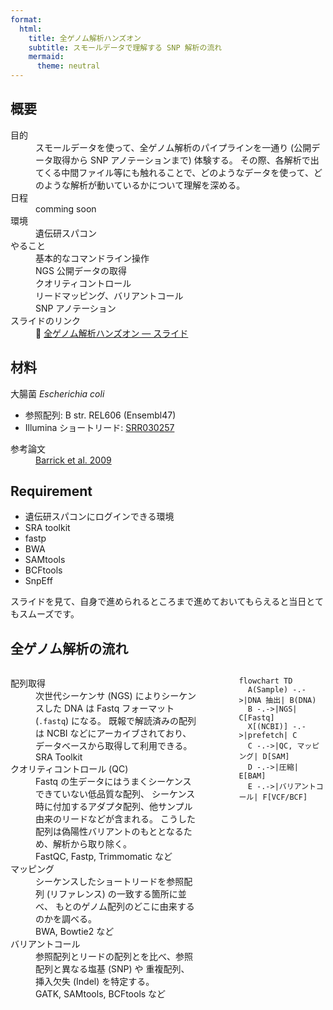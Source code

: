 ```yaml
---
format:
  html:
    title: 全ゲノム解析ハンズオン
    subtitle: スモールデータで理解する SNP 解析の流れ
    mermaid:
      theme: neutral
---
```



## 概要

目的
: スモールデータを使って、全ゲノム解析のパイプラインを一通り (公開データ取得から SNP アノテーションまで) 体験する。
  その際、各解析で出てくる中間ファイル等にも触れることで、どのようなデータを使って、どのような解析が動いているかについて理解を深める。

日程
: comming soon

環境
: 遺伝研スパコン

やること
: 基本的なコマンドライン操作
: NGS 公開データの取得
: クオリティコントロール
: リードマッピング、バリアントコール
: SNP アノテーション

スライドのリンク
: 🚧 [全ゲノム解析ハンズオン --- スライド](./hands-on.qmd)


## 材料

大腸菌 *Escherichia coli*

- 参照配列: B str. REL606 (Ensembl47)
- Illumina ショートリード: [SRR030257](https://www.ncbi.nlm.nih.gov/sra/?term=SRR030257)

参考論文
: [Barrick et al. 2009](https://doi.org/10.1038/nature08480)


## Requirement

- 遺伝研スパコンにログインできる環境
- SRA toolkit
- fastp
- BWA
- SAMtools
- BCFtools
- SnpEff

スライドを見て、自身で進められるところまで進めておいてもらえると当日とてもスムーズです。


## 全ゲノム解析の流れ

:::: {.columns}

::: {.column width=65%}

配列取得
: 次世代シーケンサ (NGS) によりシーケンスした DNA は
  Fastq フォーマット (`.fastq`) になる。
  既報で解読済みの配列は NCBI などにアーカイブされており、
  データベースから取得して利用できる。
: SRA Toolkit

クオリティコントロール (QC)
: Fastq の生データにはうまくシーケンスできていない低品質な配列、
  シーケンス時に付加するアダプタ配列、他サンプル由来のリードなどが含まれる。
  こうした配列は偽陽性バリアントのもととなるため、解析から取り除く。
: FastQC, Fastp, Trimmomatic など

マッピング
: シーケンスしたショートリードを参照配列 (リファレンス) の一致する箇所に並べ、
  もとのゲノム配列のどこに由来するのかを調べる。
: BWA, Bowtie2 など

バリアントコール
: 参照配列とリードの配列とを比べ、参照配列と異なる塩基 (SNP) や
  重複配列、挿入欠失 (Indel) を特定する。
: GATK, SAMtools, BCFtools など

:::

::: {.column width=5%}
:::

::: {.column width=30%}

```mermaid
flowchart TD
  A(Sample) -.->|DNA 抽出| B(DNA)
  B -.->|NGS| C[Fastq]
  X[(NCBI)] -.->|prefetch| C
  C -.->|QC, マッピング| D[SAM]
  D -.->|圧縮| E[BAM]
  E -.->|バリアントコール| F[VCF/BCF]
```

:::

::::
